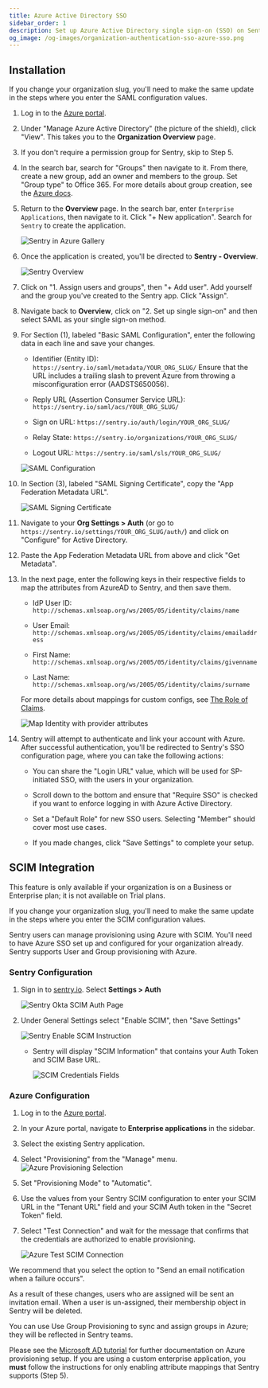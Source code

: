 ```yaml
---
title: Azure Active Directory SSO
sidebar_order: 1
description: Set up Azure Active Directory single sign-on (SSO) on Sentry.
og_image: /og-images/organization-authentication-sso-azure-sso.png
---
```


## Installation

<Alert level="warning">

If you change your organization slug, you'll need to make the same update in the steps where you enter the SAML configuration values.

</Alert>

1. Log in to the [Azure portal](https://portal.azure.com/).

1. Under "Manage Azure Active Directory" (the picture of the shield), click "View". This takes you to the **Organization Overview** page.

1. If you don't require a permission group for Sentry, skip to Step 5.

1. In the search bar, search for "Groups" then navigate to it. From there, create a new group, add an owner and members to the group. Set "Group type" to Office 365. For more details about group creation, see the [Azure docs](https://docs.microsoft.com/en-us/azure/active-directory/fundamentals/active-directory-groups-create-azure-portal).

1. Return to the **Overview** page. In the search bar, enter `Enterprise Applications`, then navigate to it. Click "+ New application". Search for `Sentry` to create the application.

   ![Sentry in Azure Gallery](./img/azure-search-sentry.png)

1. Once the application is created, you'll be directed to **Sentry - Overview**.

   ![Sentry Overview](./img/azure-sentry-overview.png)

1. Click on "1. Assign users and groups", then "+ Add user". Add yourself and the group you've created to the Sentry app. Click "Assign".

1. Navigate back to **Overview**, click on "2. Set up single sign-on" and then select SAML as your single sign-on method.

1. For Section (1), labeled "Basic SAML Configuration", enter the following data in each line and save your changes.

   - Identifier (Entity ID): `https://sentry.io/saml/metadata/YOUR_ORG_SLUG/` <Alert level="warning">Ensure that the URL includes a trailing slash to prevent Azure from throwing a misconfiguration error (AADSTS650056).</Alert>

   - Reply URL (Assertion Consumer Service URL): `https://sentry.io/saml/acs/YOUR_ORG_SLUG/`

   - Sign on URL: `https://sentry.io/auth/login/YOUR_ORG_SLUG/`

   - Relay State: `https://sentry.io/organizations/YOUR_ORG_SLUG/`

   - Logout URL: `https://sentry.io/saml/sls/YOUR_ORG_SLUG/`

   ![SAML Configuration](./img/azure-basic-saml-configuration.png)

1. In Section (3), labeled "SAML Signing Certificate", copy the "App Federation Metadata URL".

   ![SAML Signing Certificate](./img/azure-saml-signing-certificate.png)

1. Navigate to your **Org Settings > Auth** (or go to `https://sentry.io/settings/YOUR_ORG_SLUG/auth/`) and click on "Configure" for Active Directory.

1. Paste the App Federation Metadata URL from above and click "Get Metadata".

1. In the next page, enter the following keys in their respective fields to map the attributes from AzureAD to Sentry, and then save them.

   - IdP User ID: `http://schemas.xmlsoap.org/ws/2005/05/identity/claims/name`

   - User Email: `http://schemas.xmlsoap.org/ws/2005/05/identity/claims/emailaddress`

   - First Name: `http://schemas.xmlsoap.org/ws/2005/05/identity/claims/givenname`

   - Last Name: `http://schemas.xmlsoap.org/ws/2005/05/identity/claims/surname`

   For more details about mappings for custom configs, see [The Role of Claims](https://docs.microsoft.com/en-us/windows-server/identity/ad-fs/technical-reference/the-role-of-claims).

   ![Map Identity with provider attributes](./img/azure-map-identity-provider-attributes.png)

1. Sentry will attempt to authenticate and link your account with Azure. After successful authentication, you'll be redirected to Sentry's SSO configuration page, where you can take the following actions:

   - You can share the "Login URL" value, which will be used for SP-initiated SSO, with the users in your organization.

   - Scroll down to the bottom and ensure that "Require SSO" is checked if you want to enforce logging in with Azure Active Directory.

   - Set a "Default Role" for new SSO users. Selecting "Member" should cover most use cases.

   - If you made changes, click "Save Settings" to complete your setup.

## SCIM Integration

<Alert>

This feature is only available if your organization is on a Business or Enterprise plan; it is not available on Trial plans.

</Alert>

<Alert level="warning">

If you change your organization slug, you'll need to make the same update in the steps where you enter the SCIM configuration values.

</Alert>

Sentry users can manage provisioning using Azure with SCIM. You'll need to have Azure SSO set up and configured for your organization already. Sentry supports User and Group provisioning with Azure.

### Sentry Configuration

1. Sign in to [sentry.io](https://sentry.io). Select **Settings > Auth**

   ![Sentry Okta SCIM Auth Page](./img/scim-settings-auth.png)

1. Under General Settings select "Enable SCIM", then "Save Settings"

   ![Sentry Enable SCIM Instruction](./img/scim-enable-sentry.png)

   - Sentry will display "SCIM Information" that contains your Auth Token and SCIM Base URL.

     ![SCIM Credentials Fields](./img/scim-sentry-fields.png)

### Azure Configuration

1. Log in to the [Azure portal](https://portal.azure.com/).

1. In your Azure portal, navigate to **Enterprise applications** in the sidebar.

1. Select the existing Sentry application.

1. Select "Provisioning" from the "Manage" menu.
   ![Azure Provisioning Selection](./img/azure-scim-provisioning.png)

1. Set "Provisioning Mode" to "Automatic".

1. Use the values from your Sentry SCIM configuration to enter your SCIM URL in the "Tenant URL" field and your SCIM Auth token in the "Secret Token" field.

1. Select "Test Connection" and wait for the message that confirms that the credentials are authorized to enable provisioning.

   ![Azure Test SCIM Connection](./img/azure-scim-test-connection.png)

We recommend that you select the option to "Send an email notification when a failure occurs".

As a result of these changes, users who are assigned will be sent an invitation email. When a user is un-assigned, their membership object in Sentry will be deleted.

You can use Use Group Provisioning to sync and assign groups in Azure; they will be reflected in Sentry teams.

<Alert>

Please see the [Microsoft AD tutorial](https://docs.microsoft.com/en-us/azure/active-directory/saas-apps/sentry-provisioning-tutorial) for further documentation on Azure provisioning setup. If you are using a custom enterprise application, you **must** follow the instructions for only enabling attribute mappings that Sentry supports (Step 5).

</Alert>
